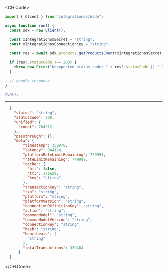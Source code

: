 
<CH.Code>
```typescript GetProductsCount.ts
import { Client } from "integrationos/node";

async function run() {
  const sdk = new Client();

  const xIntegrationosSecret = "string";
  const xIntegrationosConnectionKey = "string";
  
  const res = await sdk.products.getProductsCount(xIntegrationosSecret, xIntegrationosConnectionKey);

  if (res?.statusCode !== 200) {
    throw new Error("Unexpected status code: " + res?.statusCode || "-");
  }
  
  // handle response
}

run();
```
---

```json Example Response
  {
    "status": "string",
    "statusCode": 200,
    "unified": {
      "count": 764912
    },
    "passthrough": {},
    "meta": {
        "timestamp": 359978,
        "latency": 944124,
        "platformRateLimitRemaining": 729991,
        "rateLimitRemaining": 749999,
        "cache": {
          "hit": false,
          "ttl": 171629,
          "key": "string"
        },
        "transactionKey": "string",
        "txn": "string",
        "platform": "string",
        "platformVersion": "string",
        "connectionDefinitionKey": "string",
        "action": "string",
        "commonModel": "string",
        "commonModelVersion": "string",
        "connectionKey": "string",
        "hash": "string",
        "heartbeats": [
          "string"
        ],
        "totalTransactions": 339404
      }
  }
```
</CH.Code>

